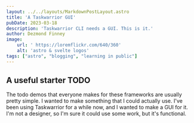 ```yaml
---
layout: ../../layouts/MarkdownPostLayout.astro
title: 'A Taskwarrior GUI'
pubDate: 2023-03-18
description: 'Taskwarrior CLI needs a GUI. This is it.'
author: Dezmond Finney
image:
    url: ' https://loremflickr.com/640/360' 
    alt: 'astro & svelte logos'
tags: ["astro", "blogging", "learning in public"]
---
```



<div class="prose">

## A useful starter TODO
The todo demos that everyone makes for these frameworks are usually pretty simple. I wanted to make something that I could actually use. I've been using Taskwarrior for a while now, and I wanted to make a GUI for it. I'm not a designer, so I'm sure it could use some work, but it's functional. 

</div>

<Taskwarrior />
